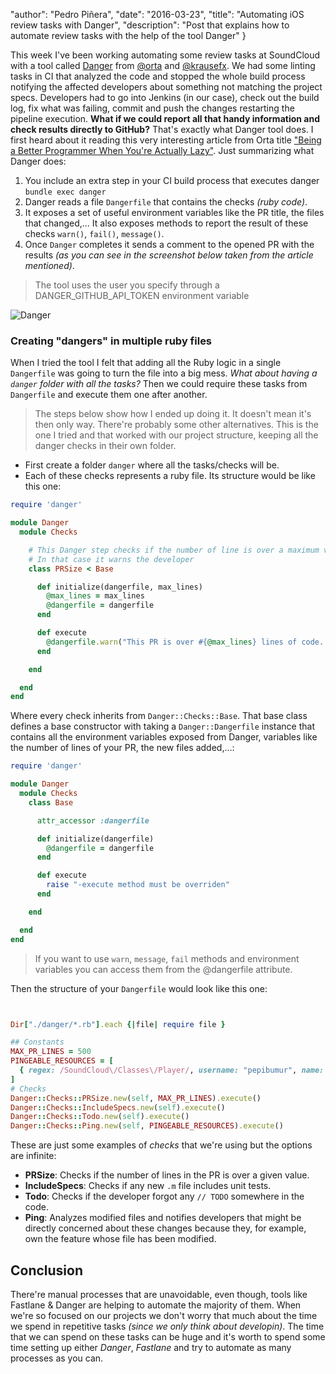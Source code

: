 
  "author": "Pedro Piñera",
  "date": "2016-03-23",
  "title": "Automating iOS review tasks with Danger",
  "description": "Post that explains how to automate review tasks with the help of the tool Danger"
}




This week I've been working automating some review tasks at SoundCloud with a tool called [Danger](https://github.com/danger/danger) from [@orta](https://github.com/orta/) and [@krausefx](https://github.com/KrauseFx). We had some linting tasks in CI that analyzed the code and stopped the whole build process notifying the affected developers about something not matching the project specs. Developers had to go into Jenkins (in our case), check out the build log, fix what was failing, commit and push the changes restarting the pipeline execution. **What if we could report all that handy information and check results directly to GitHub?** That's exactly what Danger tool does. I first heard about it reading this very interesting article from Orta title ["Being a Better Programmer When You're Actually Lazy"](http://artsy.github.io/blog/2016/03/02/Lazily-Automation/). Just summarizing what Danger does:

1. You include an extra step in your CI build process that executes danger `bundle exec danger`
2. Danger reads a file `Dangerfile` that contains the checks _(ruby code)_.
3. It exposes a set of useful environment variables like the PR title, the files that changed,... It also exposes methods to report the result of these checks `warn()`, `fail()`, `message()`.
4. Once `Danger` completes it sends a comment to the opened PR with the results _(as you can see in the screenshot below taken from the article mentioned)_.

> The tool uses the user you specify through a DANGER_GITHUB_API_TOKEN environment variable

![Danger](https://artsy.github.io/images/2016-03-02-Lazily-Automation/danger.png)

### Creating "dangers" in multiple ruby files

When I tried the tool I felt that adding all the Ruby logic in a single `Dangerfile` was going to turn the file into a big mess. _What about having a `danger` folder with all the tasks?_ Then we could require these tasks from `Dangerfile` and execute them one after another.

> The steps below show how I ended up doing it. It doesn't mean it's then only way. There're probably some other alternatives. This is the one I tried and that worked with our project structure, keeping all the danger checks in their own folder.

- First create a folder `danger` where all the tasks/checks will be.
- Each of these checks represents a ruby file. Its structure would be like this one:

```ruby
require 'danger'

module Danger
  module Checks

    # This Danger step checks if the number of line is over a maximum value.
    # In that case it warns the developer
    class PRSize < Base

      def initialize(dangerfile, max_lines)
        @max_lines = max_lines
        @dangerfile = dangerfile
      end

      def execute
        @dangerfile.warn("This PR is over #{@max_lines} lines of code. Make it smaller or create multiple PRs.") if @dangerfile.lines_of_code > @max_lines
      end

    end

  end
end
```

Where every check inherits from `Danger::Checks::Base`. That base class defines a base constructor with taking a `Danger::Dangerfile` instance that contains all the environment variables exposed from Danger, variables like the number of lines of your PR, the new files added,...:

```ruby
require 'danger'

module Danger
  module Checks
    class Base

      attr_accessor :dangerfile

      def initialize(dangerfile)
        @dangerfile = dangerfile
      end

      def execute
        raise "-execute method must be overriden"
      end

    end

  end
end
```

> If you want to use `warn`, `message`, `fail` methods and environment variables you can access them from the @dangerfile attribute.

Then the structure of your `Dangerfile` would look like this one:

```ruby


Dir["./danger/*.rb"].each {|file| require file }

## Constants
MAX_PR_LINES = 500
PINGEABLE_RESOURCES = [
  { regex: /SoundCloud\/Classes\/Player/, username: "pepibumur", name: "Player"}
]
# Checks
Danger::Checks::PRSize.new(self, MAX_PR_LINES).execute()
Danger::Checks::IncludeSpecs.new(self).execute()
Danger::Checks::Todo.new(self).execute()
Danger::Checks::Ping.new(self, PINGEABLE_RESOURCES).execute()

```

These are just some examples of _checks_ that we're using but the options are infinite:

- **PRSize**: Checks if the number of lines in the PR is over a given value.
- **IncludeSpecs**: Checks if any new `.m` file includes unit tests.
- **Todo**: Checks if the developer forgot any `// TODO` somewhere in the code.
- **Ping**: Analyzes modified files and notifies developers that might be directly concerned about these changes because they, for example, own the feature whose file has been modified.

## Conclusion

There're manual processes that are unavoidable, even though, tools like Fastlane & Danger are helping to automate the majority of them. When we're so focused on our projects we don't worry that much about the time we spend in repetitive tasks _(since we only think about developin)_. The time that we can spend on these tasks can be huge and it's worth to spend some time setting up either _Danger_, _Fastlane_ and try to automate as many processes as you can.

